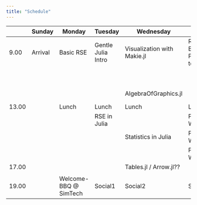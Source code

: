```yaml
---
title: "Schedule"
---
```


|       | Sunday  | Monday                | Tuesday            | Wednesday                   | Thursday                                  | Friday                          |
|-------|---------|-----------------------|--------------------|-----------------------------|-------------------------------------------|---------------------------------|
| 9.00  | Arrival | Basic RSE             | Gentle Julia Intro | Visualization with Makie.jl | Resampling: Bootstrap & Permutation tests | Excourse: Optimization in Julia |
|       |         |                       |                    |                             |                                           | Project Work                    |
|       |         |                       |                    | AlgebraOfGraphics.jl        |                                           | Project Work                    |
| 13.00 |         | Lunch                 | Lunch              | Lunch                       | Lunch                                     | Lunch                           |
|       |         |                       | RSE in Julia       |                             | Project Work??                            | Project Work                    |
|       |         |                       |                    | Statistics in Julia         | Project Work                              | Project Work                    |
|       |         |                       |                    |                             | Project Work                              |                                 |
| 17.00 |         |                       |                    | Tables.jl / Arrow.jl??      |                                           | Farewell                        |
|       |         |                       |                    |                             |                                           |                                 |
| 19.00 |         | Welcome-BBQ @ SimTech | Social1            | Social2                     | Social3                                   |                                 |